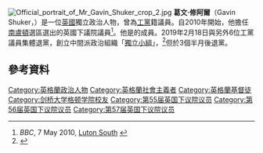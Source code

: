 [[File:Official_portrait_of_Mr_Gavin_Shuker_crop_2.jpg|thumb]]
'''葛文·修阿爾'''（Gavin Shuker，{{bd|1981年|10月10日}}）是一位[[英國|英國]]獨立政治人物，曾為[[工黨_(英國)|工黨]]籍議員。自2010年開始，他擔任[[南盧頓|南盧頓]]選區選出的英國下議院議員<ref>''BBC'', 7 May 2010, [http://news.bbc.co.uk/nol/shared/election2010/results/constituency/c74.stm Luton South] {{Wayback|url=http://news.bbc.co.uk/nol/shared/election2010/results/constituency/c74.stm |date=20190212012612 }}</ref>。他是{{le|左傾基督徒集團|Christians on the Left}}的成員。2019年2月18日與另外6位工黨議員集體退黨，創立中間派政治組織「[[獨立小組_(英國)|獨立小組]]」，<ref>{{cite news |author=<!--Staff writer(s); no by-line.--> |date=2019-02-18|title=Seven MPs leave Labour Party in protest at Jeremy Corbyn's leadership |url=https://www.bbc.com/news/uk-politics-47278902 |language=en |publisher=[[BBC|BBC]] |access-date=2019-02-22|archive-date=2019-03-01 |archive-url=https://web.archive.org/web/20190301061322/https://www.bbc.com/news/uk-politics-47278902 |dead-url=no }}</ref>但於3個半月後退黨。

==參考資料==
{{Reflist}}

{{DEFAULTSORT: Shuker, Gavin}}
[[Category:英格蘭政治人物|Category:英格蘭政治人物]]
[[Category:英格蘭社會主義者|Category:英格蘭社會主義者]]
[[Category:英格蘭基督徒|Category:英格蘭基督徒]]
[[Category:剑桥大学格顿学院校友|Category:剑桥大学格顿学院校友]]
[[Category:第55届英国下议院议员|Category:第55届英国下议院议员]]
[[Category:第56届英国下议院议员|Category:第56届英国下议院议员]]
[[Category:第57届英国下议院议员|Category:第57届英国下议院议员]]